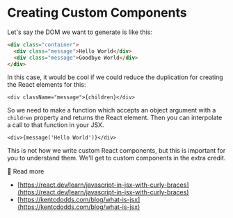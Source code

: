 # Creating Custom Components

Let's say the DOM we want to generate is like this:

```html
<div class="container">
  <div class="message">Hello World</div>
  <div class="message">Goodbye World</div>
</div>
```

In this case, it would be cool if we could reduce the duplication for creating
the React elements for this:

```tsx
<div className="message">{children}</div>
```

So we need to make a function which accepts an object argument with a `children`
property and returns the React element. Then you can interpolate a call to that
function in your JSX.

```tsx
<div>{message('Hello World')}</div>
```

This is not how we write custom React components, but this is important for you
to understand them. We'll get to custom components in the extra credit.

📜 Read more

- [https://react.dev/learn/javascript-in-jsx-with-curly-braces](https://react.dev/learn/javascript-in-jsx-with-curly-braces)
- [https://kentcdodds.com/blog/what-is-jsx](https://kentcdodds.com/blog/what-is-jsx)

